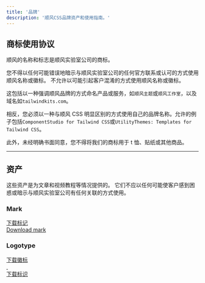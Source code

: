 ```yaml
---
title: '品牌'
description: '顺风CSS品牌资产和使用指南。'
---
```





## 商标使用协议

顺风的名称和标志是顺风实验室公司的商标。

您不得以任何可能错误地暗示与顺风实验室公司的任何官方联系或认可的方式使用顺风名称或徽标。
不允许以可能引起客户混淆的方式使用顺风名称或徽标。

这包括以一种强调顺风品牌的方式命名产品或服务，如`顺风主题`或`顺风工作室`，以及域名如`tailwindkits.com`。

相反，您必须以一种与顺风 CSS 明显区别的方式使用自己的品牌名称。允许的例子包括`ComponentStudio for Tailwind CSS`或`UtilityThemes: Templates for Tailwind CSS`。

此外，未经明确书面同意，您不得将我们的商标用于 t 恤、贴纸或其他商品。

---

## 资产

这些资产是为文章和视频教程等情况提供的。
它们不应以任何可能使客户感到困惑或暗示与顺风实验室公司有任何关联的方式使用。

### Mark

<div className="pt-5 pb-8">
  <a href={tailwindcssLogoMark} download>
    <span className="sr-only">下载标记</span>
    <div className="max-w-xl">
      <div className="relative" style={{ paddingTop: `${(33 / 262) * 100}%` }}>
        <img
          className="absolute inset-0 w-full h-full object-contain object-left"
          src={tailwindcssLogoMark}
          alt=""
          width={54}
          height={33}
          style={{ margin: 0 }}
        />
      </div>
    </div>
  </a>
</div>

<a href={tailwindcssLogoMark} download>
  Download mark
</a>

### Logotype

<div className="pt-5 pb-8">
  <a href={tailwindcssLogoMark} download>
    <span className="sr-only">下载徽标</span>
    <div className="max-w-xl">
      <div className="relative" style={{ paddingTop: `${(33 / 262) * 100}%` }}>
        <img
          className="absolute inset-0 w-full h-full block dark:hidden"
          src={tailwindcssLogoType}
          alt=""
          width={262}
          height={33}
          style={{ margin: 0 }}
        />
        <img
          className="absolute inset-0 w-full h-full hidden dark:block"
          src={tailwindcssLogoTypeWhite}
          alt=""
          width={262}
          height={33}
          style={{ margin: 0 }}
        />
      </div>
    </div>
  </a>
</div>

<a href="/brand/tailwindcss-logotype.zip" download>
  下载标识
</a>
